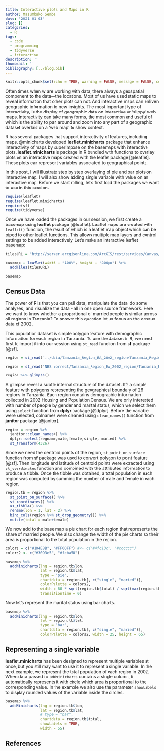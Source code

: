 ```yaml
---
title: Interactive plots and Maps in R
author: Masumbuko Semba
date: '2021-01-03'
slug: []
categories:
  - R
tags:
  - code
  - programming
  - tidyverse
  - interactive
description: ''
thumbnail: ''
bibliography: [../blog.bib]
---
```




```r
knitr::opts_chunk$set(echo = TRUE, warning = FALSE, message = FALSE, comment = "")

```



Often times when w are working with data, there always a geospatial component to the data---the locations. Most of us have used static maps to reveal information that other plots can not. And interactive maps can enliven geographic information to new insights. The most important type of interactivity, is the display of geographic data on interactive or ‘slippy’ web maps. Interactivity can take many forms, the most common and useful of which is the ability to pan around and zoom into any part of a geographic dataset overlaid on a ‘web map’ to show context.


R has several packages that support interactivity of features, including maps. @minicharts developed **leaflet.minicharts** package that enhance interactivity of maps by superimpose on the basemaps with interactive plots. **leaflet.minicharts** is package in R bundled with functions to overlay plots on an interactive maps created with the leaflet package [@leaflet]. These plots can represent variables associated to geographical points.

In this post, I will illustrate step by step overlaying of pie and bar plots on interactive map. I will also show adding single variable with value on an interactive map. Before we start rolling, let's first load the packages we want to use in this session. 




```r

require(leaflet)
require(leaflet.minicharts)
require(sf)
require(tidyverse)
```


Once we have loaded the packages in our session, we first create a basemap using **leaflet** package [@leaflet]. Leaflet maps are created with `leaflet()` function, the result of which is a leaflet map object which can be piped to other leaflet functions. This allows multiple map layers and control settings to be added interactively. Let's make an interactive leaflet basemap:


```r
tilesURL = "http://server.arcgisonline.com/ArcGIS/rest/services/Canvas/World_Light_Gray_Base/MapServer/tile/{z}/{y}/{x}"

basemap = leaflet(width = "100%", height = "800px") %>%
  addTiles(tilesURL)

basemap
```

## Census Data
The power of R is that you can pull data, manipulate the data, do some analyses, and visualize the data - all in one open source framework. Here we want to know whether a proportional of married people is similar across all regions in Tanzania? To answer this question let us focus on the census data of 2002. 

This population dataset is simple polygon feature with demographic information for each region in Tanzania. To use the dataset in R, we need first to import it into our session using `st_read` function from **sf** package [@sf].

```r
region = st_read("../data/Tanzania_Region_EA_2002_region/Tanzania_Region_EA_2002_region.shp", quiet = TRUE)
```


```r

region = st_read("NBS correct/Tanzania_Region_EA_2002_region/Tanzania_Region_EA_2002_region.shp")

```

```r
region %>% glimpse()
```

A glimpse reveal a subtle internal structure of the dataset. It's a simple feature with polygons representing the geographical boundary of 26 regions in Tanzania. Each region contains demographic information collected in 2002 Housing and Population Census. We are only interested with number of people by gender and marital status, which we select them using `select` function from **dplyr** package [@dplyr]. Before the variable were selected, colnames were cleaned using `clean_names()` function from **janitor** package [@janitor].  

```r
region = region %>% 
  janitor::clean_names() %>%  
  dplyr::select(regname,male,female,single, maried) %>% 
  st_transform(4326)
```

Since we need the centroid points of the region, `st_point_on_surface` function from **sf** package was used to convert polygon to point feature [@sf]. Then longitude and latitude of centroid points were extracted using `st_coordinates` function and combined with the attributes information to produce a tibble. Once the tibble was obtained, a total population in each region was computed by summing the number of male and female in each region. 

```r
region.tb = region %>% 
  st_point_on_surface() %>% 
  st_coordinates() %>% 
  as_tibble() %>% 
  rename(lon = 1, lat = 2) %>% 
  bind_cols(region %>% st_drop_geometry()) %>%
  mutate(total = male+female)
```

We now add to the base map a pie chart for each region that represents the share of married people. We also change the width of the pie charts so their area is proportional to the total population in the region.

```r

colors = c("#104E8B", "#FF00FF") #<- c("#4fc13c", "#cccccc")
colors2 <- c("#3093e5", "#fcba50")

basemap %>%
  addMinicharts(lng = region.tb$lon, 
                lat = region.tb$lat, 
                type = "pie", 
                chartdata = region.tb[, c("single", "maried")], 
                colorPalette = colors2, 
                width = 60 * sqrt(region.tb$total) / sqrt(max(region.tb$total)), 
                transitionTime = 0)
```

Now let’s represent the marital status using bar charts.

```r
basemap %>%
  addMinicharts(lng = region.tb$lon, 
                lat = region.tb$lat, 
                type = "bar", 
                chartdata = region.tb[, c("single", "maried")], 
                colorPalette = colors2, width = 25, height = 65)
```


## Representing a single variable

**leaflet.minicharts** has been designed to represent multiple variables at once, but you still may want to use it to represent a single variable. In the next example, we represent the total population of each region in 2002. When data passed to `addMinicharts` contains a single column, it automatically represents it with circle which area is proportional to the corresponding value. In the example we also use the parameter `showLabels` to display rounded values of the variable inside the circles.

```r

basemap %>%
  addMinicharts(lng = region.tb$lon, 
                lat = region.tb$lat, 
                # type = "bar", 
                chartdata = region.tb$total, 
                showLabels = TRUE, 
                width = 55)
```



## References

